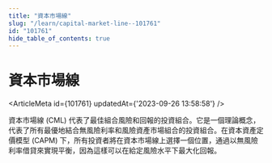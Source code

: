 ```yaml
---
title: "資本市場線"
slug: "/learn/capital-market-line--101761"
id: "101761"
hide_table_of_contents: true
---
```



# 資本市場線

<ArticleMeta id={101761} updatedAt={'2023-09-26 13:58:58'} />
<div className='border-solid border-b border-t-0 my-4 border-[var(--ifm-color-gray-300)]' />

資本市場線 (CML) 代表了最佳組合風險和回報的投資組合。它是一個理論概念，代表了所有最優地結合無風險利率和風險資產市場組合的投資組合。在資本資產定價模型 (CAPM) 下，所有投資者將在資本市場線上選擇一個位置，通過以無風險利率借貸來實現平衡，因為這樣可以在給定風險水平下最大化回報。
